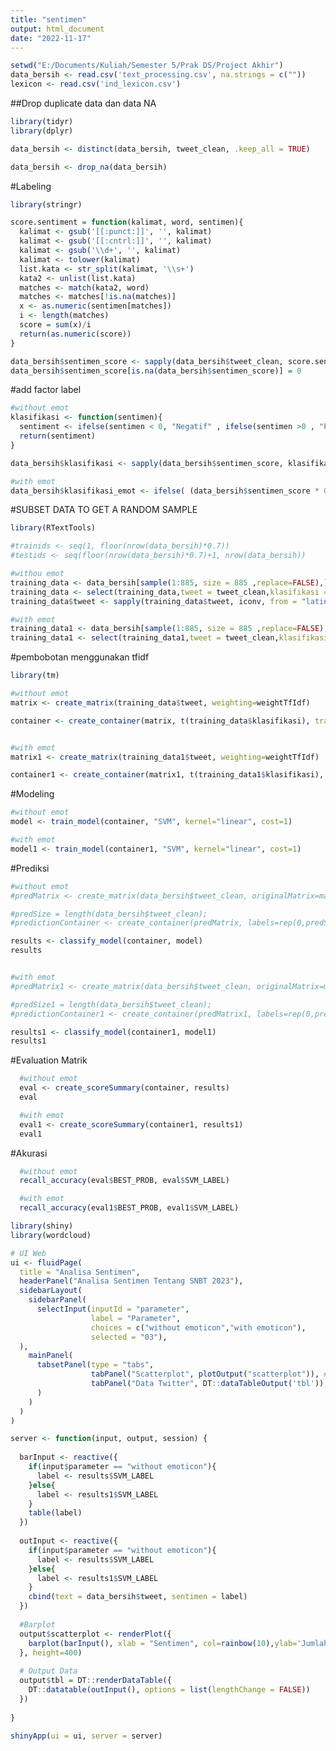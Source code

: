```yaml
---
title: "sentimen"
output: html_document
date: "2022-11-17"
---
```


```r
setwd("E:/Documents/Kuliah/Semester 5/Prak DS/Project Akhir")
data_bersih <- read.csv('text_processing.csv', na.strings = c(""))
lexicon <- read.csv('ind_lexicon.csv')
```


##Drop duplicate data dan data NA 
```r
library(tidyr)
library(dplyr)

data_bersih <- distinct(data_bersih, tweet_clean, .keep_all = TRUE)

data_bersih <- drop_na(data_bersih)
```


#Labeling
```r
library(stringr)

score.sentiment = function(kalimat, word, sentimen){
  kalimat <- gsub('[[:punct:]]', '', kalimat)
  kalimat <- gsub('[[:cntrl:]]', '', kalimat)
  kalimat <- gsub('\\d+', '', kalimat)
  kalimat <- tolower(kalimat)
  list.kata <- str_split(kalimat, '\\s+')
  kata2 <- unlist(list.kata)
  matches <- match(kata2, word)
  matches <- matches[!is.na(matches)]
  x <- as.numeric(sentimen[matches]) 
  i <- length(matches)
  score = sum(x)/i
  return(as.numeric(score))
}

data_bersih$sentimen_score <- sapply(data_bersih$tweet_clean, score.sentiment, lexicon$word, lexicon$value)
data_bersih$sentimen_score[is.na(data_bersih$sentimen_score)] = 0
```


#add factor label
```r
#without emot
klasifikasi <- function(sentimen){
  sentiment <- ifelse(sentimen < 0, "Negatif" , ifelse(sentimen >0 , "Positif" , "Netral"))
  return(sentiment)  
} 

data_bersih$klasifikasi <- sapply(data_bersih$sentimen_score, klasifikasi)

#with emot
data_bersih$klasifikasi_emot <- ifelse( (data_bersih$sentimen_score * 0.6 +  data_bersih$emoticon_sentimen_score *0.4) < 0, "Negatif" , ifelse( (data_bersih$sentimen_score * 0.6 +  data_bersih$emoticon_sentimen_score *0.4) > 0 , "Positif" , "Netral"))
```


#SUBSET DATA TO GET A RANDOM SAMPLE
```r
library(RTextTools)

#trainids <- seq(1, floor(nrow(data_bersih)*0.7))
#testids <- seq(floor(nrow(data_bersih)*0.7)+1, nrow(data_bersih))

#withou emot 
training_data <- data_bersih[sample(1:885, size = 885 ,replace=FALSE),]
training_data <- select(training_data,tweet = tweet_clean,klasifikasi = klasifikasi)
training_data$tweet <- sapply(training_data$tweet, iconv, from = "latin1", to = "ASCII", sub="")

#with emot
training_data1 <- data_bersih[sample(1:885, size = 885 ,replace=FALSE),]
training_data1 <- select(training_data1,tweet = tweet_clean,klasifikasi = klasifikasi_emot)
```


#pembobotan menggunakan tfidf
```r
library(tm)

#without emot
matrix <- create_matrix(training_data$tweet, weighting=weightTfIdf)

container <- create_container(matrix, t(training_data$klasifikasi), trainSize=1:619, testSize=620:885, virgin=FALSE)


#with emot
matrix1 <- create_matrix(training_data1$tweet, weighting=weightTfIdf)

container1 <- create_container(matrix1, t(training_data1$klasifikasi), trainSize=1:619, testSize=620:885, virgin=FALSE)
```

#Modeling
```r
#without emot
model <- train_model(container, "SVM", kernel="linear", cost=1)

#with emot
model1 <- train_model(container1, "SVM", kernel="linear", cost=1)
```


#Prediksi
```r
#without emot
#predMatrix <- create_matrix(data_bersih$tweet_clean, originalMatrix=matrix)

#predSize = length(data_bersih$tweet_clean);
#predictionContainer <- create_container(predMatrix, labels=rep(0,predSize), testSize=1:predSize, virgin=FALSE)

results <- classify_model(container, model)
results


#with emot
#predMatrix1 <- create_matrix(data_bersih$tweet_clean, originalMatrix=matrix1)

#predSize1 = length(data_bersih$tweet_clean);
#predictionContainer1 <- create_container(predMatrix1, labels=rep(0,predSize1), testSize=1:predSize1, virgin=FALSE)

results1 <- classify_model(container1, model1)
results1
```


#Evaluation Matrik
```r
  #without emot
  eval <- create_scoreSummary(container, results)
  eval

  #with emot
  eval1 <- create_scoreSummary(container1, results1)
  eval1
```
#Akurasi
```r
  #without emot
  recall_accuracy(eval$BEST_PROB, eval$SVM_LABEL)

  #with emot
  recall_accuracy(eval1$BEST_PROB, eval1$SVM_LABEL)
```


```r
library(shiny)
library(wordcloud)

# UI Web
ui <- fluidPage(
  title = "Analisa Sentimen",
  headerPanel("Analisa Sentimen Tentang SNBT 2023"),
  sidebarLayout(
    sidebarPanel(
      selectInput(inputId = "parameter",
                  label = "Parameter",
                  choices = c("without emoticon","with emoticon"),
                  selected = "03"),
  ),
    mainPanel(
      tabsetPanel(type = "tabs",
                  tabPanel("Scatterplot", plotOutput("scatterplot")), #tab berupa scatterplot/grafik
                  tabPanel("Data Twitter", DT::dataTableOutput('tbl')), #tab berupa data clening twitter
      )
    )
  )
)

```


```r
server <- function(input, output, session) {
  
  barInput <- reactive({
    if(input$parameter == "without emoticon"){
      label <- results$SVM_LABEL     
    }else{
      label <- results1$SVM_LABEL
    }  
    table(label)
  })  
  
  outInput <- reactive({
    if(input$parameter == "without emoticon"){
      label <- results$SVM_LABEL     
    }else{
      label <- results1$SVM_LABEL
    }  
    cbind(text = data_bersih$tweet, sentimen = label)
  })
  
  #Barplot
  output$scatterplot <- renderPlot({
    barplot(barInput(), xlab = "Sentimen", col=rainbow(10),ylab='Jumlah Sentimen',main='Analisis Sentimen SNBT 2023')  
  }, height=400)
  
  # Output Data
  output$tbl = DT::renderDataTable({
    DT::datatable(outInput(), options = list(lengthChange = FALSE)) 
  })
  
}

shinyApp(ui = ui, server = server) 
```


